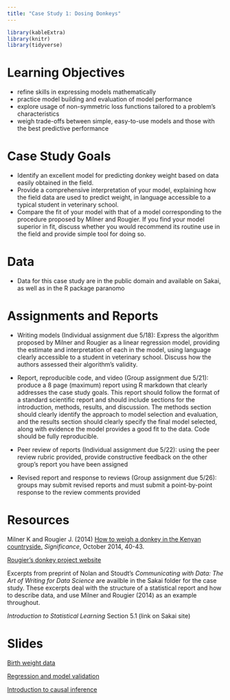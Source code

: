 ```yaml
---
title: "Case Study 1: Dosing Donkeys"
---
```


```r
library(kableExtra)
library(knitr)
library(tidyverse)
```


# Learning Objectives

- refine skills in expressing models mathematically
- practice model building and evaluation of model performance
- explore usage of non-symmetric loss functions tailored to a problem's characteristics
- weigh trade-offs between simple, easy-to-use models and those with the best predictive performance

# Case Study Goals

- Identify an excellent model for predicting donkey weight based on data easily obtained in the field.
- Provide a comprehensive interpretation of your model, explaining how the field data are used to predict weight, in language accessible to a typical student in veterinary school.
- Compare the fit of your model with that of a model corresponding to the procedure proposed by Milner and Rougier. If you find your model superior in fit, discuss whether you would recommend its routine use in the field and provide simple tool for doing so.

# Data

- Data for this case study are in the public domain and available on Sakai, as well as in the R package paranomo

# Assignments and Reports

- Writing models (Individual assignment due 5/18): Express the algorithm proposed by Milner and Rougier as a linear regression model, providing the estimate and interpretation of each \beta in the model, using language clearly accessible to a student in veterinary school. Discuss how the authors assessed their algorithm's validity.

- Report, reproducible code, and video (Group assignment due 5/21): produce a 8 page (maximum) report using R markdown that clearly addresses the case study goals. This report should follow the format of a standard scientific report and should include sections for the introduction, methods, results, and discussion. The methods section should clearly identify the approach to model selection and evaluation, and the results section should clearly specify the final model selected, along with evidence the model provides a good fit to the data. Code should be fully reproducible.

- Peer review of reports (Individual assignment due 5/22): using the peer review rubric provided, provide constructive feedback on the other group's report you have been assigned

- Revised report and response to reviews (Group assignment due 5/26): groups may submit revised reports and must submit a point-by-point response to the review comments provided




# Resources

Milner K and Rougier J. (2014) [How to weigh a donkey in the Kenyan countryside.](https://rss.onlinelibrary.wiley.com/doi/pdf/10.1111/j.1740-9713.2014.00768.x) *Significance*, October 2014, 40-43.

[Rougier's donkey project website](https://people.maths.bris.ac.uk/~mazjcr/#donkeys)

Excerpts from preprint of Nolan and Stoudt's *Communicating with Data: The Art of Writing for Data Science* are availble in the Sakai folder for the case study. These excerpts deal with the structure of a statistical report and how to describe data, and use Milner and Rougier (2014) as an example throughout.

*Introduction to Statistical Learning* Section 5.1 (link on Sakai site)

# Slides


[Birth weight data](decks/cs01_1_deck.html)

[Regression and model validation](decks/cs01_3_deck.html)


[Introduction to causal inference](decks/cs01_4_deck.html)

